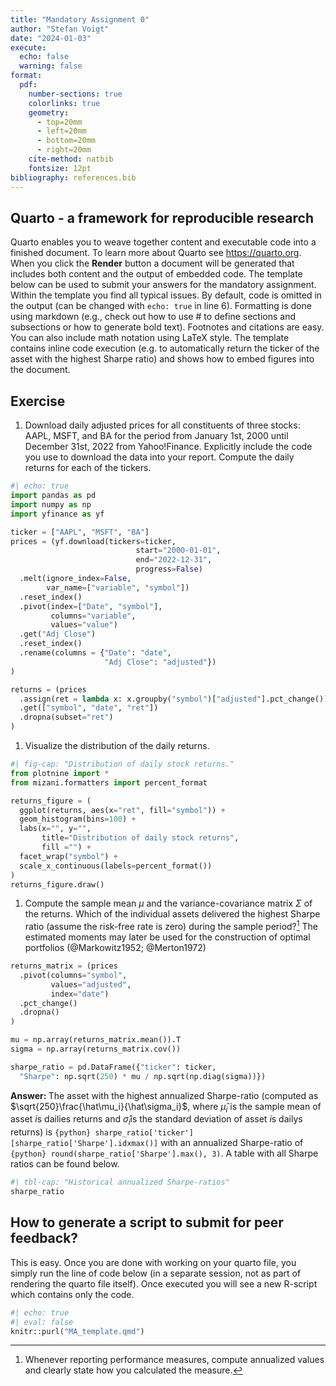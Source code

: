```yaml
---
title: "Mandatory Assignment 0"
author: "Stefan Voigt"
date: "2024-01-03"
execute: 
  echo: false
  warning: false
format:
  pdf: 
    number-sections: true
    colorlinks: true
    geometry:
      - top=20mm
      - left=20mm
      - bottom=20mm
      - right=20mm
    cite-method: natbib
    fontsize: 12pt
bibliography: references.bib
---
```


## Quarto - a framework for reproducible research

Quarto enables you to weave together content and executable code into a finished document. To learn more about Quarto see <https://quarto.org>. When you click the **Render** button a document will be generated that includes both content and the output of embedded code. The template below can be used to submit your answers for the mandatory assignment. Within the template you find all typical issues. By default, code is omitted in the output (can be changed with `echo: true` in line 6). Formatting is done using markdown (e.g., check out how to use \# to define sections and subsections or how to generate bold text). Footnotes and citations are easy. You can also include math notation using LaTeX style. The template contains inline code execution (e.g. to automatically return the ticker of the asset with the highest Sharpe ratio) and shows how to embed figures into the document.

## Exercise

1. Download daily adjusted prices for all constituents of three stocks: AAPL, MSFT, and BA for the period from January 1st, 2000 until December 31st, 2022 from Yahoo!Finance. Explicitly include the code you use to download the data into your report. Compute the daily returns for each of the tickers.
```python
#| echo: true
import pandas as pd
import numpy as np
import yfinance as yf

ticker = ["AAPL", "MSFT", "BA"]
prices = (yf.download(tickers=ticker,
                            start="2000-01-01",
                            end="2022-12-31",
                            progress=False)
  .melt(ignore_index=False,
        var_name=["variable", "symbol"])
  .reset_index()
  .pivot(index=["Date", "symbol"],
         columns="variable",
         values="value")
  .get("Adj Close")
  .reset_index()
  .rename(columns = {"Date": "date",
                     "Adj Close": "adjusted"})
)

returns = (prices
  .assign(ret = lambda x: x.groupby("symbol")["adjusted"].pct_change())
  .get(["symbol", "date", "ret"])
  .dropna(subset="ret")
)
```

1. Visualize the distribution of the daily returns.

```python
#| fig-cap: "Distribution of daily stock returns."
from plotnine import *
from mizani.formatters import percent_format

returns_figure = (
  ggplot(returns, aes(x="ret", fill="symbol")) +
  geom_histogram(bins=100) +
  labs(x="", y="",
       title="Distribution of daily stock returns",
       fill ="") +
  facet_wrap("symbol") +
  scale_x_continuous(labels=percent_format())
)
returns_figure.draw()

```

1. Compute the sample mean $\mu$ and the variance-covariance matrix $\Sigma$ of the returns.
Which of the individual assets delivered the highest Sharpe ratio (assume the risk-free rate is zero) during the sample period?^[Whenever reporting performance measures, compute annualized values and clearly state how you calculated the measure.]
The estimated moments may later be used for the construction of optimal portfolios (@Markowitz1952; @Merton1972)

```python
returns_matrix = (prices
  .pivot(columns="symbol", 
         values="adjusted", 
         index="date")
  .pct_change()
  .dropna()
)

mu = np.array(returns_matrix.mean()).T
sigma = np.array(returns_matrix.cov())

sharpe_ratio = pd.DataFrame({"ticker": ticker,
  "Sharpe": np.sqrt(250) * mu / np.sqrt(np.diag(sigma))})
```

**Answer: ** The asset with the highest annualized Sharpe-ratio (computed as $\sqrt{250}\frac{\hat\mu_i}{\hat\sigma_i}$, where $\hat\mu_i$ is the sample mean of asset $i$s dailies returns and $\hat\sigma_i$is the standard deviation of asset $i$s dailys returns) is `{python} sharpe_ratio['ticker'][sharpe_ratio['Sharpe'].idxmax()]` with an annualized Sharpe-ratio of `{python} round(sharpe_ratio['Sharpe'].max(), 3)`. A table with all Sharpe ratios can be found below. 
```python
#| tbl-cap: "Historical annualized Sharpe-ratios"
sharpe_ratio
```

## How to generate a script to submit for peer feedback?

This is easy. Once you are done with working on your quarto file, you simply run the line of code below (in a separate session, not as part of rendering the quarto file itself). Once executed you will see a new R-script which contains only the code.
```python
#| echo: true
#| eval: false
knitr::purl("MA_template.qmd")
```